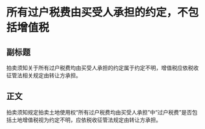 # 所有过户税费由买受人承担的约定，不包括增值税
## 副标题
拍卖须知关于所有过户税费均由买受人承担的约定属于约定不明，增值税应依税收征管法相关规定由转让方承担。
## 正文
拍卖须知规定拍卖土地使用权“所有过户税费均由买受人承担”中“过户税费”是否包括土地增值税视为约定不明，应依税收征管法规定由转让方承担。